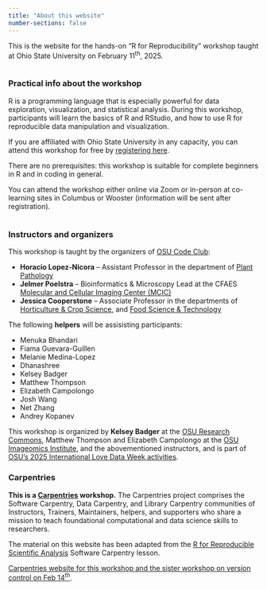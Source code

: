 ```yaml
---
title: "About this website"
number-sections: false
---
```


This is the website for the hands-on "R for Reproducibility" workshop taught at
Ohio State University on February 11^th^, 2025.

<hr style="height:1pt; visibility:hidden;" />

### Practical info about the workshop

R is a programming language that is especially powerful for data exploration,
visualization, and statistical analysis. 
During this workshop, participants will learn the basics of R and RStudio,
and how to use R for reproducible data manipulation and visualization.

If you are affiliated with Ohio State University in any capacity,
you can attend this workshop for free by
[registering here](https://library.osu.edu/events/r-for-scientific-reproducibility-virtual-event-0).

There are no prerequisites: this workshop is suitable for complete beginners
in R and in coding in general.

You can attend the workshop either online via Zoom or in-person at co-learning sites
in Columbus or Wooster (information will be sent after registration).

<hr style="height:1pt; visibility:hidden;" />

### Instructors and organizers

This workshop is taught by the organizers of [OSU Code Club](https://osu-codeclub.github.io):

- **Horacio Lopez-Nicora** -- Assistant Professor in the department of [Plant Pathology](https://plantpath.osu.edu)
- **Jelmer Poelstra** -- Bioinformatics & Microscopy Lead at the CFAES [Molecular and
  Cellular Imaging Center (MCIC)](https://mcic.osu.edu)
- **Jessica Cooperstone** -- Associate Professor in the departments of
  [Horticulture & Crop Science](https://hcs.osu.edu), and [Food Science & Technology](https://fst.osu.edu)

The following **helpers** will be assisisting participants:

- Menuka Bhandari
- Fiama Guevara-Guillen
- Melanie Medina-Lopez
- Dhanashree
- Kelsey Badger
- Matthew Thompson
- Elizabeth Campolongo
- Josh Wang
- Net Zhang
- Andrey Kopanev

This workshop is organized by **Kelsey Badger** at the
[OSU Research Commons](https://library.osu.edu/researchcommons),
Matthew Thompson and Elizabeth Campolongo at the
[OSU Imageomics Institute](https://imageomics.osu.edu/),
and the abovementioned instructors,
and is part of
[OSU's 2025 International Love Data Week activities](https://library.osu.edu/events/international-love-data-week-2025).

### Carpentries

**This is a [Carpentries](https://carpentries.org/) workshop.**
The Carpentries project comprises the Software Carpentry, Data Carpentry,
and Library Carpentry communities of Instructors, Trainers, Maintainers, helpers,
and supporters who share a mission to teach foundational computational and
data science skills to researchers.

The material on this website has been adapted from the
[R for Reproducible Scientific Analysis](https://swcarpentry.github.io/r-novice-gapminder/)
Software Carpentry lesson.

[Carpentries website for this workshop and the sister workshop on version control
on Feb 14^th^](https://imageomics.github.io/2025-02-11-osu-online/). 
